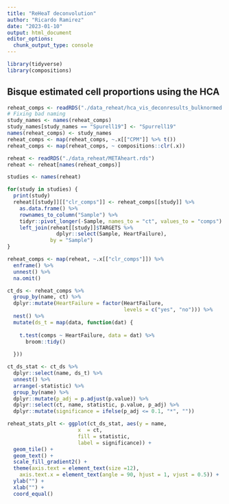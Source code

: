 ```yaml
---
title: "ReHeaT deconvolution"
author: "Ricardo Ramirez"
date: "2023-01-10"
output: html_document
editor_options: 
  chunk_output_type: console
---
```


```r
library(tidyverse)
library(compositions)
```

## Bisque estimated cell proportions using the HCA

```r
reheat_comps <- readRDS("./data_reheat/hca_vis_deconresults_bulknormed.rds")
# Fixing bad naming
study_names <- names(reheat_comps)
study_names[study_names == "Spurell19"] <- "Spurrell19"
names(reheat_comps) <- study_names
reheat_comps <- map(reheat_comps, ~.x[["CPM"]] %>% t())
reheat_comps <- map(reheat_comps, ~ compositions::clr(.x))
```

```r
reheat <- readRDS("./data_reheat/METAheart.rds")
reheat <- reheat[names(reheat_comps)]

studies <- names(reheat)

for(study in studies) {
  print(study)
  reheat[[study]][["clr_comps"]] <- reheat_comps[[study]] %>%
    as.data.frame() %>%
    rownames_to_column("Sample") %>%
    tidyr::pivot_longer(-Sample, names_to = "ct", values_to = "comps") %>%
    left_join(reheat[[study]]$TARGETS %>%
                dplyr::select(Sample, HeartFailure), 
              by = "Sample")
}

```


```r
reheat_comps <- map(reheat, ~.x[["clr_comps"]]) %>%
  enframe() %>%
  unnest() %>%
  na.omit()

ct_ds <- reheat_comps %>%
  group_by(name, ct) %>%
  dplyr::mutate(HeartFailure = factor(HeartFailure, 
                                      levels = c("yes", "no"))) %>%
  nest() %>%
  mutate(ds_t = map(data, function(dat) {
    
    t.test(comps ~ HeartFailure, data = dat) %>%
      broom::tidy()
    
  }))

ct_ds_stat <- ct_ds %>%
  dplyr::select(name, ds_t) %>%
  unnest() %>%
  arrange(-statistic) %>%
  group_by(name) %>%
  dplyr::mutate(p_adj = p.adjust(p.value)) %>%
  dplyr::select(ct, name, statistic, p.value, p_adj) %>%
  dplyr::mutate(significance = ifelse(p_adj <= 0.1, "*", ""))
```

```r
reheat_stats_plt <- ggplot(ct_ds_stat, aes(y = name, 
                       x  = ct, 
                       fill = statistic,
                       label = significance)) +
  geom_tile() +
  geom_text() +
  scale_fill_gradient2() +
  theme(axis.text = element_text(size =12),
    axis.text.x = element_text(angle = 90, hjust = 1, vjust = 0.5)) +
  ylab("") +
  xlab("") +
  coord_equal()

```











